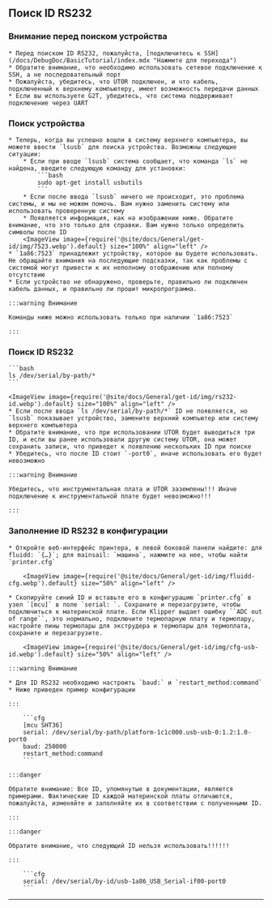 

## Поиск ID RS232

### Внимание перед поиском устройства

    * Перед поиском ID RS232, пожалуйста, [подключитесь к SSH](/docs/DebugDoc/BasicTutorial/index.mdx "Нажмите для перехода")
    * Обратите внимание, что необходимо использовать сетевое подключение к SSH, а не последовательный порт
    * Пожалуйста, убедитесь, что UTOR подключен, и что кабель, подключенный к верхнему компьютеру, имеет возможность передачи данных
    * Если вы используете G2T, убедитесь, что система поддерживает подключение через UART

### Поиск устройства

    * Теперь, когда вы успешно вошли в систему верхнего компьютера, вы можете ввести `lsusb` для поиска устройства. Возможны следующие ситуации:
        * Если при вводе `lsusb` система сообщает, что команда `ls` не найдена, введите следующую команду для установки:
            ```bash
            sudo apt-get install usbutils
            ```
        * Если после ввода `lsusb` ничего не происходит, это проблема системы, и мы не можем помочь. Вам нужно заменить систему или использовать проверенную систему
        * Появляется информация, как на изображении ниже. Обратите внимание, что это только для справки. Вам нужно только определить символы после ID
        <ImageView image={require('@site/docs/General/get-id/img/7523.webp').default} size="100%" align="left" />
    * `1a86:7523` принадлежит устройству, которое вы будете использовать. Не обращайте внимания на последующие подсказки, так как проблемы с системой могут привести к их неполному отображению или полному отсутствию
    * Если устройство не обнаружено, проверьте, правильно ли подключен кабель данных, и правильно ли прошит микропрограмма.

    :::warning Внимание

    Команды ниже можно использовать только при наличии `1a86:7523`

    :::


### Поиск ID RS232

    ```bash
    ls /dev/serial/by-path/*
    ```

    <ImageView image={require('@site/docs/General/get-id/img/rs232-id.webp').default} size="100%" align="left" />
    * Если после ввода `ls /dev/serial/by-path/*` ID не появляется, но `lsusb` показывает устройство, замените верхний компьютер или систему верхнего компьютера
    * Обратите внимание, что при использовании UTOR будет выводиться три ID, и если вы ранее использовали другую систему UTOR, она может сохранить записи, что приведет к появлению нескольких ID при поиске
    * Убедитесь, что после ID стоит `-port0`, иначе использовать его будет невозможно

    :::warning Внимание

    Убедитесь, что инструментальная плата и UTOR заземлены!!! Иначе подключение к инструментальной плате будет невозможно!!!

    :::

### Заполнение ID RS232 в конфигурации

    * Откройте веб-интерфейс принтера, в левой боковой панели найдите: для fluidd: `{…}`; для mainsail: `машина`, нажмите на нее, чтобы найти `printer.cfg`

        <ImageView image={require('@site/docs/General/get-id/img/fluidd-cfg.webp').default} size="50%" align="left" />

    * Скопируйте синий ID и вставьте его в конфигурацию `printer.cfg` в узел `[mcu]` в поле `serial: `. Сохраните и перезагрузите, чтобы подключиться к материнской плате. Если Klipper выдает ошибку ``ADC out of range``, это нормально, подключите термопарную плату и термопару, настройте пины термопары для экструдера и термопары для термоплата, сохраните и перезагрузите.

        <ImageView image={require('@site/docs/General/get-id/img/cfg-usb-id.webp').default} size="50%" align="left" />

    :::warning Внимание

    * Для ID RS232 необходимо настроить `baud:` и `restart_method:command`
    * Ниже приведен пример конфигурации

    :::

        ```cfg
        [mcu SHT36]
        serial: /dev/serial/by-path/platform-1c1c000.usb-usb-0:1.2:1.0-port0
        baud: 250000
        restart_method:command
        ```

    :::danger

    Обратите внимание: Все ID, упомянутые в документации, являются примерами. Фактические ID каждой материнской платы отличаются, пожалуйста, изменяйте и заполняйте их в соответствии с полученными ID.

    :::

    :::danger

    Обратите внимание, что следующий ID нельзя использовать!!!!!!

    :::

        ```cfg
        serial: /dev/serial/by-id/usb-1a86_USB_Serial-if00-port0
        ```
----